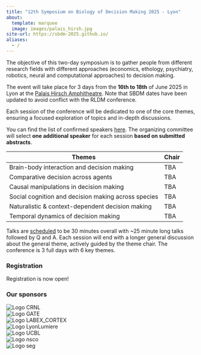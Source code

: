 ```yaml
---
title: "12th Symposium on Biology of Decision Making 2025 - Lyon"
about:
  template: marquee
  image: images/palais_hirsh.jpg
site-url: https://sbdm-2025.github.io/
aliases:
  - /
---
```


The objective of this two-day symposium is to gather people from
different research fields with different approaches (economics,
ethology, psychiatry, robotics, neural and computational approaches) to
decision making.

The event will take place for 3 days from the **16th to 18th** of June
2025 in Lyon at the [Palais Hirsch Amphitheatre](venue). Note that SBDM dates have been updated to avoid conflict with the RLDM conference.

Each session of the conference will be dedicated to one of the core
themes, ensuring a focused exploration of topics and in-depth
discussions.

You can find the list of confirmed speakers [here](speakers). The organizing committee will select **one additional speaker** for each session **based on submitted abstracts**.

| Themes                                              | Chair |
|-----------------------------------------------------|-------|
| Brain-body interaction and decision making          | TBA   |
| Comparative decision across agents                  | TBA   |
| Causal manipulations in decision making             | TBA   |
| Social cognition and decision making across species | TBA   |
| Naturalistic & context-dependent decision making    | TBA   |
| Temporal dynamics of decision making                | TBA   |

Talks are [scheduled](program) to be 30 minutes overall with \~25 minute long talks
followed by Q and A. Each session will end with a longer general
discussion about the general theme, actively guided by the theme chair.
The conference is 3 full days with 6 key themes.

### Registration

Registration is now open!

### Our sponsors

```{=html}
<style>
  .logo-img {
    max-height: 100px;    /* or whatever looks best */
    object-fit: contain;
  }
</style>

<div class="container">
  <div class="row text-center">
    <div class="col-6 col-sm-4 col-md-3 mb-4">
      <img src="images/CRNL.png" class="img-fluid logo-img" alt="Logo CRNL">
    </div>
    <div class="col-6 col-sm-4 col-md-3 mb-4">
      <img src="images/GATE.png" class="img-fluid logo-img" alt="Logo GATE">
    </div>
    <div class="col-6 col-sm-4 col-md-3 mb-4">
      <img src="images/LABEX_CORTEX.svg" class="img-fluid logo-img" alt="Logo LABEX_CORTEX">
    </div>
    <div class="col-6 col-sm-4 col-md-3 mb-4">
      <img src="images/LyonLumiere.png" class="img-fluid logo-img" alt="Logo LyonLumiere">
    </div>
    <div class="col-6 col-sm-4 col-md-3 mb-4">
      <img src="images/UCBL.png" class="img-fluid logo-img" alt="Logo UCBL">
    </div>
    <div class="col-6 col-sm-4 col-md-3 mb-4">
      <img src="images/nsco-logo.svg" class="img-fluid logo-img" alt="Logo nsco">
    </div>
    <div class="col-6 col-sm-4 col-md-3 mb-4">
      <img src="images/seg-logo.svg" class="img-fluid logo-img" alt="Logo seg">
    </div>
    <!-- Add more logos as needed -->
  </div>
</div>

```